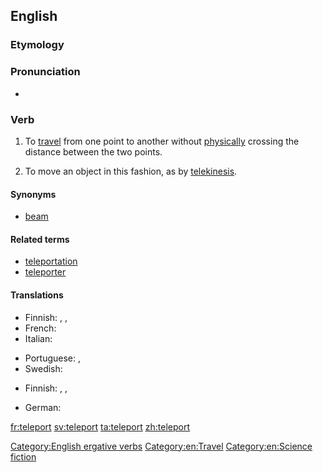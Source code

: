 ==English==
{{wikipedia|teleportation}}

===Etymology===
{{back-form|teleportation}}

===Pronunciation===
* {{IPA|/tɛlipɔː(r)t/}}

===Verb===
{{en-verb}}

# {{intransitive}} To [[travel]] from one point to another without [[physically]] crossing the distance between the two points.
# {{transitive}} To move an object in this fashion, as by [[telekinesis]].

====Synonyms====
* {{sense|to travel from one point to another without physically crossing the distance}} [[beam]]

====Related terms====
* [[teleportation]]
* [[teleporter]]

====Translations====
{{trans-top|travel without physically crossing distance}}
* Finnish: {{t|fi|kaukosiirtyä}}, {{t|fi|etäsiirtyä}}, {{t|fi|teleportata}} {{qualifier|slang}}
* French: {{t+|fr|téléporter}}
* Italian: {{t-|it|teletrasportare}}
{{trans-mid}}
* Portuguese: {{t|pt|teletransportar}}, {{t|pt|teleportar}}
* Swedish: {{t|sv|teleportera}}
{{trans-bottom}}

{{trans-top|move an object by teleportation}}
* Finnish: {{t|fi|kaukosiirtää}}, {{t|fi|etäsiirtää}}, {{t|fi|teleportata}} {{qualifier|slang}}
{{trans-mid}}
{{trans-bottom}}

{{checktrans-top}}
* German: {{t|de|teleportieren}}
{{trans-mid}}
{{trans-bottom}}

[[Category:English ergative verbs]]
[[Category:en:Travel]]
[[Category:en:Science fiction]]

[[fr:teleport]]
[[sv:teleport]]
[[ta:teleport]]
[[zh:teleport]]